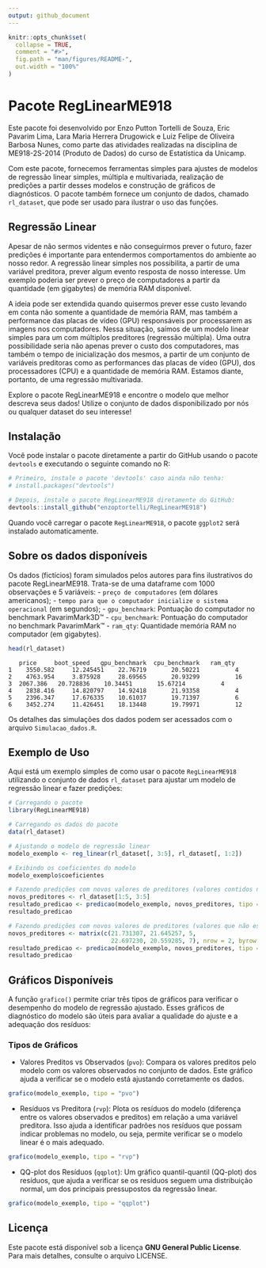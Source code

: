 ```yaml
---
output: github_document
---
```


```r
knitr::opts_chunk$set(
  collapse = TRUE,
  comment = "#>",
  fig.path = "man/figures/README-",
  out.width = "100%"
)
```

# Pacote RegLinearME918

Este pacote foi desenvolvido por Enzo Putton Tortelli de Souza, Eric Pavarim Lima, Lara Maria Herrera Drugowick e Luiz Felipe de Oliveira Barbosa Nunes, como parte das atividades realizadas na disciplina de ME918-2S-2014 (Produto de Dados) do curso de Estatística da Unicamp.

Com este pacote, fornecemos ferramentas simples para ajustes de modelos de regressão linear simples, múltipla e multivariada, realização de predições a partir desses modelos e construção de gráficos de diagnósticos. O pacote também fornece um conjunto de dados, chamado `rl_dataset`, que pode ser usado para ilustrar o uso das funções.

## Regressão Linear
Apesar de não sermos videntes e não conseguirmos prever o futuro, fazer predições é importante para entendermos comportamentos do ambiente ao nosso redor. A regressão linear simples nos possibilita, a partir de uma variável preditora, prever algum evento resposta de nosso interesse. Um exemplo poderia ser prever o preço de computadores a partir da quantidade (em gigabytes) de memória RAM disponível.

A ideia pode ser extendida quando quisermos prever esse custo levando em conta não somente a quantidade de memória RAM, mas também a performance das placas de vídeo (GPU) responsáveis por processarem as imagens nos computadores. Nessa situação, saímos de um modelo linear simples para um com múltiplos preditores (regressão múltipla). Uma outra possibilidade seria não apenas prever o custo dos computadores, mas também o tempo de inicialização dos mesmos, a partir de um conjunto de variáveis preditoras como as performances das placas de vídeo (GPU), dos processadores (CPU) e a quantidade de memória RAM. Estamos diante, portanto, de uma regressão multivariada.

Explore o pacote RegLinearME918 e encontre o modelo que melhor descreva seus dados! Utilize o conjunto de dados disponibilizado por nós ou qualquer dataset do seu interesse!


## Instalação

Você pode instalar o pacote diretamente a partir do GitHub usando o pacote `devtools` e executando o seguinte comando no R:

```r
# Primeiro, instale o pacote 'devtools' caso ainda não tenha:
# install.packages("devtools")

# Depois, instale o pacote RegLinearME918 diretamente do GitHub:
devtools::install_github("enzoptortelli/RegLinearME918")
```

Quando você carregar o pacote `RegLinearME918`, o pacote `ggplot2` será instalado automaticamente.

## Sobre os dados disponíveis

Os dados (fictícios) foram simulados pelos autores para fins ilustrativos do pacote RegLinearME918. Trata-se de uma dataframe com 1000 observações e 5 variáveis: 
- `preço de computadores` (em dólares americanos);
- `tempo para que o computador inicialize o sistema operacional` (em segundos);
- `gpu_benchmark`: Pontuação do computador no benchmark PavarimMark3D™
- `cpu_benchmark`: Pontuação do computador no benchmark PavarimMark™
- `ram_qty`: Quantidade memória RAM no computador (em gigabytes).

```r
head(rl_dataset)
```

 
       price     boot_speed   gpu_benchmark  cpu_benchmark   ram_qty
    1	 3550.582	  12.245451    22.76719	      20.50221	        4
    2	 4763.954	  3.875928	   28.69565	      20.93299	        16
    3  2067.386	  20.728836	   10.34451	      15.67214 	        4
    4	 2838.416	  14.820797	   14.92418	      21.93358	        4
    5	 2396.347	  17.676335	   10.61037	      19.71397	        6
    6	 3452.274	  11.426451	   18.13448	      19.79971	        12



Os detalhes das simulações dos dados podem ser acessados com o arquivo `Simulacao_dados.R`.

## Exemplo de Uso

Aqui está um exemplo simples de como usar o pacote `RegLinearME918` utilizando o conjunto de dados `rl_dataset` para ajustar um modelo de regressão linear e fazer predições:
```r
# Carregando o pacote
library(RegLinearME918)

# Carregando os dados do pacote
data(rl_dataset)

# Ajustando o modelo de regressão linear
modelo_exemplo <- reg_linear(rl_dataset[, 3:5], rl_dataset[, 1:2])

# Exibindo os coeficientes do modelo
modelo_exemplo$coeficientes

# Fazendo predições com novos valores de preditores (valores contidos no banco de dados)
novos_preditores <- rl_dataset[1:5, 3:5]
resultado_predicao <- predicao(modelo_exemplo, novos_preditores, tipo = 'confianca')
resultado_predicao

# Fazendo predições com novos valores de preditores (valores que não estão contidos no banco de dados, porém dentro da amplitude dos dados)
novos_preditores <- matrix(c(21.731307, 21.645257, 5, 
                             22.697230, 20.559285, 7), nrow = 2, byrow = TRUE)
resultado_predicao <- predicao(modelo_exemplo, novos_preditores, tipo = 'predicao')
resultado_predicao
```

## Gráficos Disponíveis
A função `grafico()` permite criar três tipos de gráficos para verificar o desempenho do modelo de regressão ajustado. Esses gráficos de diagnóstico do modelo são úteis para avaliar a qualidade do ajuste e a adequação dos resíduos:

### Tipos de Gráficos
- Valores Preditos vs Observados (`pvo`): Compara os valores preditos pelo modelo com os valores observados no conjunto de dados. Este gráfico ajuda a verificar se o modelo está ajustando corretamente os dados.

```r
grafico(modelo_exemplo, tipo = "pvo")  
```
- Resíduos vs Preditora (`rvp`): Plota os resíduos do modelo (diferença entre os valores observados e preditos) em relação a uma variável preditora. Isso ajuda a identificar padrões nos resíduos que possam indicar problemas no modelo, ou seja, permite verificar se o modelo linear é o mais adequado.

```r
grafico(modelo_exemplo, tipo = "rvp")  
```
- QQ-plot dos Resíduos (`qqplot`): Um gráfico quantil-quantil (QQ-plot) dos resíduos, que ajuda a verificar se os resíduos seguem uma distribuição normal, um dos principais pressupostos da regressão linear.

```r
grafico(modelo_exemplo, tipo = "qqplot")  
```


## Licença

Este pacote está disponível sob a licença **GNU General Public License**. Para mais detalhes, consulte o arquivo LICENSE.

